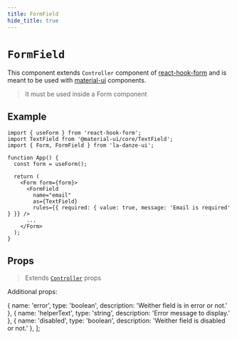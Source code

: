```yaml
---
title: FormField
hide_title: true
---
```


# `FormField`

This component extends `Controller` component of [react-hook-form](https://react-hook-form.com/) and is meant to be used with [material-ui](https://next.material-ui.com/) components.

> It must be used inside a Form component

## Example

```tsx
import { useForm } from 'react-hook-form';
import TextField from '@material-ui/core/TextField';
import { Form, FormField } from 'la-danze-ui';

function App() {
  const form = useForm();

  return (
    <Form form={form}>
      <FormField
        name="email"
        as={TextField}
        rules={{ required: { value: true, message: 'Email is required' } }} />
      ...
    </Form>
  );
}
```

## Props

> Extends [`Controller`](https://react-hook-form.com/api#Controller) props

Additional props:

  {
    name: 'error',
    type: 'boolean',
    description: 'Weither field is in error or not.'
  },
  {
    name: 'helperText',
    type: 'string',
    description: 'Error message to display.'
  },
  {
    name: 'disabled',
    type: 'boolean',
    description: 'Weither field is disabled or not.'
  },
];

<PropsTable componentProps={additionalProps} />
